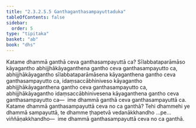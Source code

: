 ```yaml
---
title: "2.3.2.5.5 Ganthaganthasampayuttaduka"
tableOfContents: false
sidebar:
  order: 5
type: "tipitaka"
basket: "ab"
book: "dhs"
---
```



<DynamicBreadcrumb />

<Division number="1152" book="dhs" bookNo="29" page="231">

<Paragraph number="1846" book="dhs">
Katame dhammā ganthā ceva ganthasampayuttā ca? Sīlabbataparāmāso kāyagantho abhijjhākāyaganthena gantho ceva ganthasampayutto ca, abhijjhākāyagantho sīlabbataparāmāsena kāyaganthena gantho ceva ganthasampayutto ca, idaṃsaccābhiniveso kāyagantho abhijjhākāyaganthena gantho ceva ganthasampayutto ca, abhijjhākāyagantho idaṃsaccābhinivesena kāyaganthena gantho ceva ganthasampayutto ca—  ime dhammā ganthā ceva ganthasampayuttā ca.
</Paragraph>

</Division>
<Division number="1153" book="dhs" bookNo="29" page="231">

<Paragraph number="1847" book="dhs">
Katame dhammā ganthasampayuttā ceva no ca ganthā? Tehi dhammehi ye dhammā sampayuttā, te dhamme ṭhapetvā vedanākkhandho …pe…  viññāṇakkhandho—  ime dhammā ganthasampayuttā ceva no ca ganthā.
</Paragraph>
</Division>